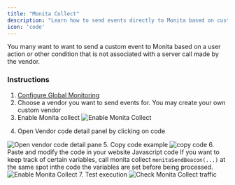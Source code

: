 ```yaml
---
title: "Monita Collect"
description: "Learn how to send events directly to Monita based on custom javascript execution"
icon: 'code'
---
```

You many want to want to send a custom event to Monita based on a user action or other condition that is not associated with a server call made by the vendor.

### Instructions
1. [Configure Global Monitoring](/monitoring/setup-global-monitoring)
2. Choose a vendor you want to send events for. You may create your own custom vendor
3. Enable Monita collect
![Enable Monita Collect](/images/monitoring/global-monitoring-monita-collect-switch.png)
4. <p>Open Vendor code detail panel by clicking on code <Icon icon="code-simple" iconType="solid"/></p>
![Open vendor code detail pane](/images/monitoring/global-monitoring-expand-code-detail-panel.png)
5. Copy code example
![copy code](/images/monitoring/global-monitoring-vendor-code-detail-pane.png)
6. Paste and modify the code in your website Javascript code
<Tip>If you want to keep track of certain variables, call monita collect `monitaSendBeacon(...)` at the same spot inthe code the variables are set before being processed.</Tip>
![Enable Monita Collect](/images/monitoring/global-monitoring-monita-collect-code-example.png)
7. Test execution
![Check Monita Collect traffic](/images/monitoring/global-monitoring-monita-collect-call-check.png)